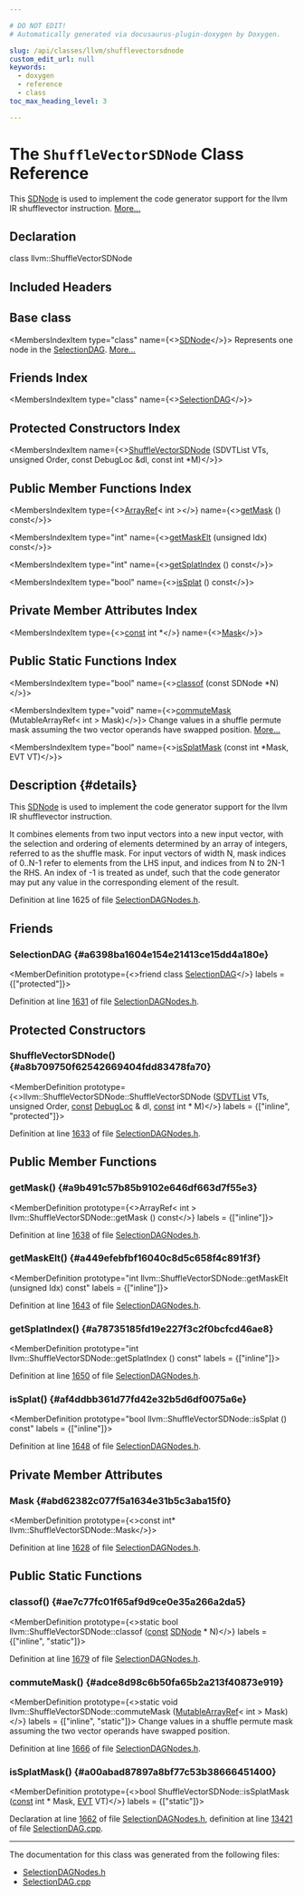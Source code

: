 ```yaml
---

# DO NOT EDIT!
# Automatically generated via docusaurus-plugin-doxygen by Doxygen.

slug: /api/classes/llvm/shufflevectorsdnode
custom_edit_url: null
keywords:
  - doxygen
  - reference
  - class
toc_max_heading_level: 3

---
```





# The `ShuffleVectorSDNode` Class Reference

<DoxygenPage pluginConfig={pluginConfig}>

This <a href="/docs/api/classes/llvm/sdnode">SDNode</a> is used to implement the code generator support for the llvm IR shufflevector instruction. <a href="#details">More...</a>

## Declaration

<CodeBlock>class llvm::ShuffleVectorSDNode</CodeBlock>

## Included Headers

<IncludesList>
<IncludesListItem
  filePath="llvm/CodeGen/SelectionDAGNodes.h"
  permalink="/docs/api/files/include/include/llvm/include/llvm/codegen/selectiondagnodes-h"
  isLocal="true" />
</IncludesList>

## Base class

<MembersIndex>

<MembersIndexItem
  type="class"
  name={<><a href="/docs/api/classes/llvm/sdnode">SDNode</a></>}>
Represents one node in the <a href="/docs/api/classes/llvm/selectiondag">SelectionDAG</a>. <a href="/docs/api/classes/llvm/sdnode/#details">More...</a>
</MembersIndexItem>

</MembersIndex>

## Friends Index

<MembersIndex>

<MembersIndexItem
  type="class"
  name={<><a href="#a6398ba1604e154e21413ce15dd4a180e">SelectionDAG</a></>}>
</MembersIndexItem>

</MembersIndex>

## Protected Constructors Index

<MembersIndex>

<MembersIndexItem
  name={<><a href="#a8b709750f62542669404fdd83478fa70">ShuffleVectorSDNode</a> (SDVTList VTs, unsigned Order, const DebugLoc &amp;dl, const int &#42;M)</>}>
</MembersIndexItem>

</MembersIndex>

## Public Member Functions Index

<MembersIndex>

<MembersIndexItem
  type={<><a href="/docs/api/classes/llvm/arrayref">ArrayRef</a>&lt; int &gt;</>}
  name={<><a href="#a9b491c57b85b9102e646df663d7f55e3">getMask</a> () const</>}>
</MembersIndexItem>

<MembersIndexItem
  type="int"
  name={<><a href="#a449efebfbf16040c8d5c658f4c891f3f">getMaskElt</a> (unsigned Idx) const</>}>
</MembersIndexItem>

<MembersIndexItem
  type="int"
  name={<><a href="#a78735185fd19e227f3c2f0bcfcd46ae8">getSplatIndex</a> () const</>}>
</MembersIndexItem>

<MembersIndexItem
  type="bool"
  name={<><a href="#af4ddbb361d77fd42e32b5d6df0075a6e">isSplat</a> () const</>}>
</MembersIndexItem>

</MembersIndex>

## Private Member Attributes Index

<MembersIndex>

<MembersIndexItem
  type={<><a href="/docs/api/files/lib/lib/target/lib/target/aarch64/aarch64promoteconstant-cpp/#a90f8350fecae261c25be85d38b451bff">const</a> int &#42;</>}
  name={<><a href="#abd62382c077f5a1634e31b5c3aba15f0">Mask</a></>}>
</MembersIndexItem>

</MembersIndex>

## Public Static Functions Index

<MembersIndex>

<MembersIndexItem
  type="bool"
  name={<><a href="#ae7c77fc01f65af9d9ce0e35a266a2da5">classof</a> (const SDNode &#42;N)</>}>
</MembersIndexItem>

<MembersIndexItem
  type="void"
  name={<><a href="#adce8d98c6b50fa65b2a213f40873e919">commuteMask</a> (MutableArrayRef&lt; int &gt; Mask)</>}>
Change values in a shuffle permute mask assuming the two vector operands have swapped position. <a href="#adce8d98c6b50fa65b2a213f40873e919">More...</a>
</MembersIndexItem>

<MembersIndexItem
  type="bool"
  name={<><a href="#a00abad87897a8bf77c53b38666451400">isSplatMask</a> (const int &#42;Mask, EVT VT)</>}>
</MembersIndexItem>

</MembersIndex>

## Description {#details}

This <a href="/docs/api/classes/llvm/sdnode">SDNode</a> is used to implement the code generator support for the llvm IR shufflevector instruction.

It combines elements from two input vectors into a new input vector, with the selection and ordering of elements determined by an array of integers, referred to as the shuffle mask. For input vectors of width N, mask indices of 0..N-1 refer to elements from the LHS input, and indices from N to 2N-1 the RHS. An index of -1 is treated as undef, such that the code generator may put any value in the corresponding element of the result.

Definition at line 1625 of file <a href="/docs/api/files/include/include/llvm/include/llvm/codegen/selectiondagnodes-h">SelectionDAGNodes.h</a>.

<SectionDefinition>

## Friends

### SelectionDAG {#a6398ba1604e154e21413ce15dd4a180e}

<MemberDefinition
  prototype={<>friend class <a href="/docs/api/classes/llvm/selectiondag">SelectionDAG</a></>}
  labels = {["protected"]}>

Definition at line <a href="/docs/api/files/include/include/llvm/include/llvm/codegen/selectiondagnodes-h/#l01631">1631</a> of file <a href="/docs/api/files/include/include/llvm/include/llvm/codegen/selectiondagnodes-h">SelectionDAGNodes.h</a>.
</MemberDefinition>

</SectionDefinition>

<SectionDefinition>

## Protected Constructors

### ShuffleVectorSDNode() {#a8b709750f62542669404fdd83478fa70}

<MemberDefinition
  prototype={<>llvm::ShuffleVectorSDNode::ShuffleVectorSDNode (<a href="/docs/api/structs/llvm/sdvtlist">SDVTList</a> VTs, unsigned Order, <a href="/docs/api/files/lib/lib/target/lib/target/aarch64/aarch64promoteconstant-cpp/#a90f8350fecae261c25be85d38b451bff">const</a> <a href="/docs/api/classes/llvm/debugloc">DebugLoc</a> &amp; dl, <a href="/docs/api/files/lib/lib/target/lib/target/aarch64/aarch64promoteconstant-cpp/#a90f8350fecae261c25be85d38b451bff">const</a> int &#42; M)</>}
  labels = {["inline", "protected"]}>

Definition at line <a href="/docs/api/files/include/include/llvm/include/llvm/codegen/selectiondagnodes-h/#l01633">1633</a> of file <a href="/docs/api/files/include/include/llvm/include/llvm/codegen/selectiondagnodes-h">SelectionDAGNodes.h</a>.
</MemberDefinition>

</SectionDefinition>

<SectionDefinition>

## Public Member Functions

### getMask() {#a9b491c57b85b9102e646df663d7f55e3}

<MemberDefinition
  prototype={<>ArrayRef&lt; int &gt; llvm::ShuffleVectorSDNode::getMask () const</>}
  labels = {["inline"]}>

Definition at line <a href="/docs/api/files/include/include/llvm/include/llvm/codegen/selectiondagnodes-h/#l01638">1638</a> of file <a href="/docs/api/files/include/include/llvm/include/llvm/codegen/selectiondagnodes-h">SelectionDAGNodes.h</a>.
</MemberDefinition>

### getMaskElt() {#a449efebfbf16040c8d5c658f4c891f3f}

<MemberDefinition
  prototype="int llvm::ShuffleVectorSDNode::getMaskElt (unsigned Idx) const"
  labels = {["inline"]}>

Definition at line <a href="/docs/api/files/include/include/llvm/include/llvm/codegen/selectiondagnodes-h/#l01643">1643</a> of file <a href="/docs/api/files/include/include/llvm/include/llvm/codegen/selectiondagnodes-h">SelectionDAGNodes.h</a>.
</MemberDefinition>

### getSplatIndex() {#a78735185fd19e227f3c2f0bcfcd46ae8}

<MemberDefinition
  prototype="int llvm::ShuffleVectorSDNode::getSplatIndex () const"
  labels = {["inline"]}>

Definition at line <a href="/docs/api/files/include/include/llvm/include/llvm/codegen/selectiondagnodes-h/#l01650">1650</a> of file <a href="/docs/api/files/include/include/llvm/include/llvm/codegen/selectiondagnodes-h">SelectionDAGNodes.h</a>.
</MemberDefinition>

### isSplat() {#af4ddbb361d77fd42e32b5d6df0075a6e}

<MemberDefinition
  prototype="bool llvm::ShuffleVectorSDNode::isSplat () const"
  labels = {["inline"]}>

Definition at line <a href="/docs/api/files/include/include/llvm/include/llvm/codegen/selectiondagnodes-h/#l01648">1648</a> of file <a href="/docs/api/files/include/include/llvm/include/llvm/codegen/selectiondagnodes-h">SelectionDAGNodes.h</a>.
</MemberDefinition>

</SectionDefinition>

<SectionDefinition>

## Private Member Attributes

### Mask {#abd62382c077f5a1634e31b5c3aba15f0}

<MemberDefinition
  prototype={<>const int&#42; llvm::ShuffleVectorSDNode::Mask</>}>

Definition at line <a href="/docs/api/files/include/include/llvm/include/llvm/codegen/selectiondagnodes-h/#l01628">1628</a> of file <a href="/docs/api/files/include/include/llvm/include/llvm/codegen/selectiondagnodes-h">SelectionDAGNodes.h</a>.
</MemberDefinition>

</SectionDefinition>

<SectionDefinition>

## Public Static Functions

### classof() {#ae7c77fc01f65af9d9ce0e35a266a2da5}

<MemberDefinition
  prototype={<>static bool llvm::ShuffleVectorSDNode::classof (<a href="/docs/api/files/lib/lib/target/lib/target/aarch64/aarch64promoteconstant-cpp/#a90f8350fecae261c25be85d38b451bff">const</a> <a href="/docs/api/classes/llvm/sdnode">SDNode</a> &#42; N)</>}
  labels = {["inline", "static"]}>

Definition at line <a href="/docs/api/files/include/include/llvm/include/llvm/codegen/selectiondagnodes-h/#l01679">1679</a> of file <a href="/docs/api/files/include/include/llvm/include/llvm/codegen/selectiondagnodes-h">SelectionDAGNodes.h</a>.
</MemberDefinition>

### commuteMask() {#adce8d98c6b50fa65b2a213f40873e919}

<MemberDefinition
  prototype={<>static void llvm::ShuffleVectorSDNode::commuteMask (<a href="/docs/api/classes/llvm/mutablearrayref">MutableArrayRef</a>&lt; int &gt; Mask)</>}
  labels = {["inline", "static"]}>
Change values in a shuffle permute mask assuming the two vector operands have swapped position.

Definition at line <a href="/docs/api/files/include/include/llvm/include/llvm/codegen/selectiondagnodes-h/#l01666">1666</a> of file <a href="/docs/api/files/include/include/llvm/include/llvm/codegen/selectiondagnodes-h">SelectionDAGNodes.h</a>.
</MemberDefinition>

### isSplatMask() {#a00abad87897a8bf77c53b38666451400}

<MemberDefinition
  prototype={<>bool ShuffleVectorSDNode::isSplatMask (<a href="/docs/api/files/lib/lib/target/lib/target/aarch64/aarch64promoteconstant-cpp/#a90f8350fecae261c25be85d38b451bff">const</a> int &#42; Mask, <a href="/docs/api/structs/llvm/evt">EVT</a> VT)</>}
  labels = {["static"]}>

Declaration at line <a href="/docs/api/files/include/include/llvm/include/llvm/codegen/selectiondagnodes-h/#l01662">1662</a> of file <a href="/docs/api/files/include/include/llvm/include/llvm/codegen/selectiondagnodes-h">SelectionDAGNodes.h</a>, definition at line <a href="/docs/api/files/lib/lib/codegen/lib/codegen/selectiondag/selectiondag-cpp/#l13421">13421</a> of file <a href="/docs/api/files/lib/lib/codegen/lib/codegen/selectiondag/selectiondag-cpp">SelectionDAG.cpp</a>.
</MemberDefinition>

</SectionDefinition>

<hr/>

The documentation for this class was generated from the following files:

<ul>
<li><a href="/docs/api/files/include/include/llvm/include/llvm/codegen/selectiondagnodes-h">SelectionDAGNodes.h</a></li>
<li><a href="/docs/api/files/lib/lib/codegen/lib/codegen/selectiondag/selectiondag-cpp">SelectionDAG.cpp</a></li>
</ul>

</DoxygenPage>
